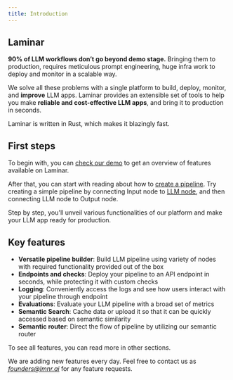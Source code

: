 ```yaml
---
title: Introduction
---
```


## Laminar

**90% of LLM workflows don’t go beyond demo stage.**
Bringing them to production, requires meticulous prompt engineering, huge infra work to deploy and monitor in a scalable way.

We solve all these problems with a single platform to build, deploy, monitor, and **improve** LLM apps.
Laminar provides an extensible set of tools to help you make **reliable and cost-effective LLM apps**,
and bring it to production in seconds.

Laminar is written in Rust, which makes it blazingly fast.

## First steps

To begin with, you can [check our demo](https://www.loom.com/share/0dabced01c77478ab206766f10ab23c7) to get an overview of features available on Laminar.

After that, you can start with reading about how to [create a pipeline](/pipeline/introduction).
Try creating a simple pipeline by connecting Input node to [LLM node](/nodes/LLM), and then connecting LLM node to Output node.

Step by step, you'll unveil various functionalities of our platform and make your LLM app ready for production.

## Key features

- **Versatile pipeline builder**: Build LLM pipeline using variety of nodes with required functionality provided out of the box
- **Endpoints and checks**: Deploy your pipeline to an API endpoint in seconds, while protecting it with custom checks
- **Logging**: Conveniently access the logs and see how users interact with your pipeline through endpoint
- **Evaluations**: Evaluate your LLM pipeline with a broad set of metrics
- **Semantic Search**: Cache data or upload it so that it can be quickly accessed based on semantic similarity
- **Semantic router**: Direct the flow of pipeline by utilizing our semantic router

To see all features, you can read more in other sections.

We are adding new features every day. Feel free to contact us as *founders@lmnr.ai* for any feature requests.
